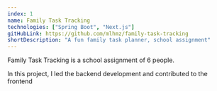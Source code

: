 ```yaml
---
index: 1
name: Family Task Tracking
technologies: ["Spring Boot", "Next.js"]
gitHubLink: https://github.com/mlhmz/family-task-tracking
shortDescription: "A fun family task planner, school assignment"
---
```


Family Task Tracking is a school assignment of 6 people.

In this project, I led the backend development and contributed to the frontend
